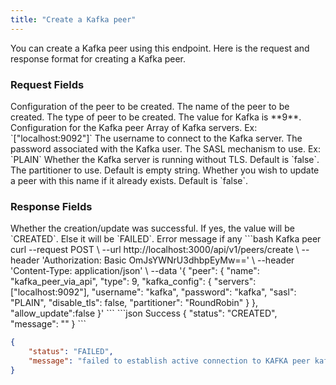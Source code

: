 ```yaml
---
title: "Create a Kafka peer"
---
```

You can create a Kafka peer using this endpoint. Here is the request and response format for creating a Kafka peer.

### Request Fields
<ParamField path="peer" type="object" required>
Configuration of the peer to be created.
</ParamField>

<Expandable title="peer">
<ParamField path="name" type="string" required>
The name of the peer to be created.
</ParamField>

<ParamField path="type" type="9" required>
The type of peer to be created. The value for Kafka is **9**.
</ParamField>

<ParamField path="kafka_config" type="object" required>
Configuration for the Kafka peer
</ParamField>

<Expandable title="kafka_config">
<ParamField path="servers" type="string" required>
Array of Kafka servers. Ex: `["localhost:9092"]`
</ParamField>

<ParamField path="username" type="string" required>
The username to connect to the Kafka server.
</ParamField>

<ParamField path="password" type="string" required>
The password associated with the Kafka user.
</ParamField>

<ParamField path="sasl" type="PLAIN|SCRAM-SHA-256|SCRAM-SHA-512" required>
The SASL mechanism to use. Ex: `PLAIN`
</ParamField>

<ParamField path="disable_tls" type="boolean">
Whether the Kafka server is running without TLS. Default is `false`.
</ParamField>

<ParamField path="partitioner" type="LeastBackup|Manual|RoundRobin|StickyKey|Sticky|" required>
The partitioner to use. Default is empty string.
</ParamField>
</Expandable>
</Expandable>
<ParamField path="allow_update" type="boolean">
Whether you wish to update a peer with this name if it already exists. Default is `false`.
</ParamField>

### Response Fields
<ParamField path="status" type="CREATED|FAILED">
Whether the creation/update was successful. If yes, the value will be `CREATED`. Else it will be `FAILED`.
</ParamField>

<ParamField path="message" type="string">
Error message if any
</ParamField>

<RequestExample>
```bash Kafka peer
curl --request POST \
  --url http://localhost:3000/api/v1/peers/create \
  --header 'Authorization: Basic OmJsYWNrU3dhbpEyMw==' \
  --header 'Content-Type: application/json' \
  --data '{
	"peer": {
		"name": "kafka_peer_via_api",
		"type": 9,
		"kafka_config": {
            "servers": ["localhost:9092"],
            "username": "kafka",
            "password": "kafka",
            "sasl": "PLAIN",
            "disable_tls": false,
            "partitioner": "RoundRobin"
		}
	},
	"allow_update":false
}'
```
</RequestExample>

<ResponseExample>
```json Success
{
	"status": "CREATED",
	"message": ""
}
```

```json Kafka error
{
	"status": "FAILED",
	"message": "failed to establish active connection to KAFKA peer kafka_peer_via_api: unable to dial: dial tcp [::1]:9092: connect: connection refused"
}
```
</ResponseExample>
